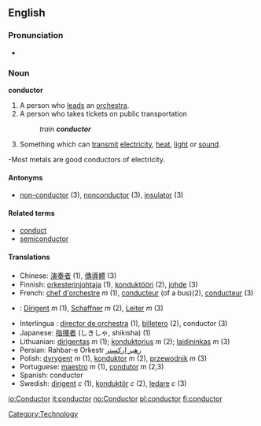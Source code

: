 ==English==
===Pronunciation===
*{{audio|en-us-conductor.ogg|Audio (US)}}

===Noun===
'''conductor'''
#A person who [[leads]] an [[orchestra]].
#A person who takes tickets on public transportation 
#:''train '''conductor'''''
#Something which can [[transmit]] [[electricity]], [[heat]], [[light]] or [[sound]].
-Most metals are good conductors of electricity.

====Antonyms====
*[[non-conductor]] (3), [[nonconductor]] (3), [[insulator]] (3)

====Related terms====
*[[conduct]]
*[[semiconductor]]

====Translations====
*Chinese: [[演奏]][[者]] (1), [[傳導]][[體]] (3)
*Finnish: [[orkesterinjohtaja]] (1), [[konduktööri]] (2), [[johde]] (3)
*French: [[chef d'orchestre]] ''m'' (1), [[conducteur]] (of a bus)(2), [[conducteur]] (3)
*{{de}}: [[Dirigent]] ''m'' (1), [[Schaffner]] ''m'' (2), [[Leiter]] ''m'' (3)
*Interlingua : [[director de orchestra]] (1), [[billetero]] (2), conductor (3)
*Japanese: [[指揮者]] (しきしゃ, shikisha) (1)
*Lithuanian: [[dirigentas]] ''m'' (1); [[konduktorius]] ''m'' (2); [[laidininkas]] ''m'' (3)
*Persian: Rahbar-e Orkestr [[رهبر ارکستر]]
*Polish: [[dyrygent]] ''m'' (1), [[konduktor]] ''m'' (2), [[przewodnik]] ''m'' (3)
*Portuguese: [[maestro]] ''m'' (1), [[condutor]] ''m'' (2,3)
*Spanish: conductor
*Swedish: [[dirigent]] ''c'' (1), [[konduktör]] ''c'' (2), [[ledare]] ''c'' (3)

[[Category:Technology]]

[[io:Conductor]]
[[it:conductor]]
[[no:Conductor]]
[[pl:conductor]]
[[fi:conductor]]